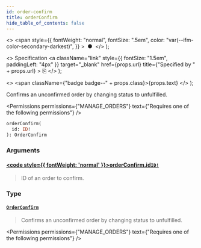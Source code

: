 ```yaml
---
id: order-confirm
title: orderConfirm
hide_table_of_contents: false
---
```


  <>
    <span
      style={{
        fontWeight: "normal",
        fontSize: ".5em",
        color: "var(--ifm-color-secondary-darkest)",
      }}
    >
      &nbsp;●&nbsp;
    </span>
  </>
);

  <>
    Specification
    <a
      className="link"
      style={{ fontSize: "1.5em", paddingLeft: "4px" }}
      target="\_blank"
      href={props.url}
      title={"Specified by " + props.url}
    >
      ⎘
    </a>
  </>
);

  <>
    <span className={"badge badge--" + props.class}>{props.text}</span>
  </>
);

Confirms an unconfirmed order by changing status to unfulfilled.

<Permissions
  permissions={"MANAGE_ORDERS"}
  text={"Requires one of the following permissions"}
/>

```graphql
orderConfirm(
  id: ID!
): OrderConfirm
```

### Arguments

#### [<code style={{ fontWeight: 'normal' }}>orderConfirm.<b>id</b></code>](#)<Bullet />[`ID!`](../../../api-reference/miscellaneous/scalars/id) <Badge class="secondary" text="non-null"/> <Badge class="secondary" text="scalar"/>

> ID of an order to confirm.

### Type

#### [`OrderConfirm`](../../../api-reference/orders/objects/order-confirm) <Badge class="secondary" text="object"/>

> Confirms an unconfirmed order by changing status to unfulfilled.

<Permissions
  permissions={"MANAGE_ORDERS"}
  text={"Requires one of the following permissions"}
/>

>


